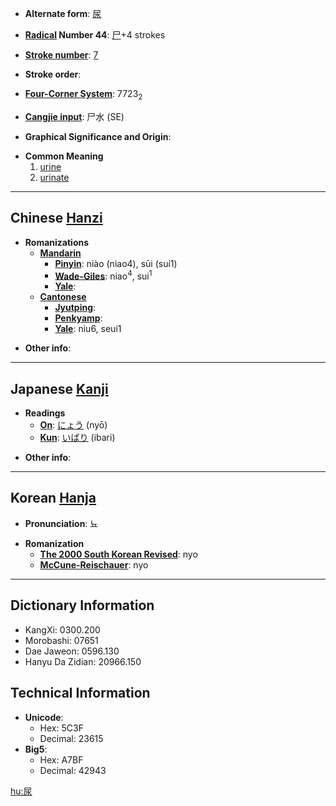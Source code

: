 * '''Alternate form''': [[尿]]

* '''[[Wiktionary:Chinese radical index| Radical]] Number 44''': [[Wiktionary:Chinese radical index 尸|尸]]+4 strokes

* '''[[Wiktionary:Chinese total strokes index|Stroke number]]''': [[Wiktionary:Chinese total strokes index 7|7]]

* '''Stroke order''': 

* '''[[Wiktionary:Chinese four corner index|Four-Corner System]]''': 7723<sub>2</sub>

* '''[[Wiktionary:Chinese Cangjie index|Cangjie input]]''': 尸水 (SE)

* '''Graphical Significance and Origin''': 

* '''Common Meaning'''
*#[[urine]]
*# [[urinate]]

----

== Chinese [[Hanzi]] ==

* '''Romanizations'''
** '''[[Mandarin]]'''
*** '''[[Pinyin]]''': niào (niao4), sūi (sui1)
*** '''[[Wade-Giles]]''': niao<sup>4</sup>, sui<sup>1</sup>
*** '''[[Yale]]''': 
** '''[[Cantonese]]'''
*** '''[[Jyutping]]''':
*** '''[[Penkyamp]]''': 
*** '''[[Yale]]''': niu6, seui1

* '''Other info''': 

----

== Japanese [[Kanji]] ==

* '''Readings'''
** '''[[On]]''': [[にょう]] (nyō)
** '''[[Kun]]''': [[いばり]] (ibari)

* '''Other info''':  

----

== Korean [[Hanja]] ==

* '''Pronunciation''': 뇨

* '''Romanization'''
** '''[[The 2000 South Korean Revised Romanization|The 2000 South Korean Revised]]''': nyo
** '''[[McCune-Reischauer]]''': nyo

----

== Dictionary Information ==

* KangXi: 0300.200
* Morobashi: 07651
* Dae Jaweon: 0596.130
* Hanyu Da Zidian: 20966.150

== Technical Information ==

* '''Unicode''':
** Hex: 5C3F
** Decimal: 23615
* '''Big5''':
** Hex: A7BF
** Decimal: 42943

[[hu:尿]]